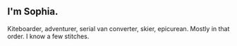 ## I'm Sophia.

Kiteboarder, adventurer, serial van converter, skier, epicurean. Mostly in that order. I know a few stitches.